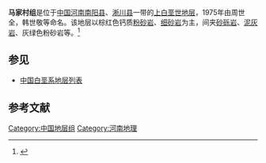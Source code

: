 {{Infobox rockunit
| name           = 马家村组
| period         = 上白垩世
| age            = 
| image          = 
| imagesize      = 
| caption        = 
| type           = [[组_(地质学)|组]]
| prilithology   = 棕红色钙质[[粉砂岩|粉砂岩]]、[[细砂岩|细砂岩]]
| otherlithology = [[砂砾岩|砂砾岩]]、[[泥灰岩|泥灰岩]]、灰绿色粉砂岩等
| namedfor       = 
| namedby        = 周世全，韩世敬等
| region         = [[河南|河南]][[南阳县|南阳县]]、[[淅川县|淅川县]]一带
| country        = {{PRC}}
| coordinates    =
| unitof         =
| subunits       = 
| underlies      = [[寺沟组|寺沟组]]
| overlies       = [[高沟组|高沟组]]
| thickness      = 
| extent         =
| area           = 
| map            = 
| map_caption    = 
}}
'''马家村组'''是位于[[中国|中国]][[河南|河南]][[南阳县|南阳县]]、[[淅川县|淅川县]]一带的[[上白垩世|上白垩世]][[地层|地层]]，1975年由周世全，韩世敬等命名。该地层以棕红色钙质[[粉砂岩|粉砂岩]]、[[细砂岩|细砂岩]]为主，间夹[[砂砾岩|砂砾岩]]、[[泥灰岩|泥灰岩]]、灰绿色粉砂岩等。<ref>{{cite book | title=《中国岩石地层辞典》 | publisher=中国地质大学出版社 | author=高振家、陈克强、魏家庸 | year=2000}}</ref>

== 参见 ==
* [[中国白垩系地层列表|中国白垩系地层列表]]

== 参考文献 ==
{{Reflist}}

{{地质小作品}}

[[Category:中国地层组|Category:中国地层组]]
[[Category:河南地理|Category:河南地理]]